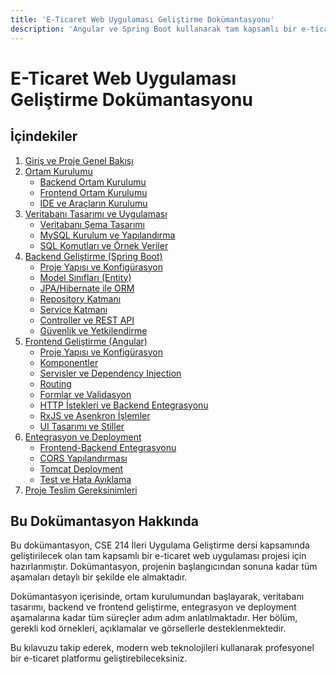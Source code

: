 ```yaml
---
title: 'E-Ticaret Web Uygulaması Geliştirme Dokümantasyonu'
description: 'Angular ve Spring Boot kullanarak tam kapsamlı bir e-ticaret web uygulaması geliştirme kılavuzu'
---
```


# E-Ticaret Web Uygulaması Geliştirme Dokümantasyonu

## İçindekiler

1. [Giriş ve Proje Genel Bakışı](/giris-ve-genel-bakis)
2. [Ortam Kurulumu](/ortam-kurulumu)
   - [Backend Ortam Kurulumu](/ortam-kurulumu/backend-kurulumu)
   - [Frontend Ortam Kurulumu](/ortam-kurulumu/frontend-kurulumu)
   - [IDE ve Araçların Kurulumu](/ortam-kurulumu/ide-ve-araclar)
3. [Veritabanı Tasarımı ve Uygulaması](/veritabani)
   - [Veritabanı Şema Tasarımı](/veritabani/sema-tasarimi)
   - [MySQL Kurulum ve Yapılandırma](/veritabani/mysql-kurulumu)
   - [SQL Komutları ve Örnek Veriler](/veritabani/sql-komutlari)
4. [Backend Geliştirme (Spring Boot)](/backend)
   - [Proje Yapısı ve Konfigürasyon](/backend/proje-yapisi)
   - [Model Sınıfları (Entity)](/backend/model-siniflari)
   - [JPA/Hibernate ile ORM](/backend/jpa-hibernate)
   - [Repository Katmanı](/backend/repository)
   - [Service Katmanı](/backend/service)
   - [Controller ve REST API](/backend/controller-rest-api)
   - [Güvenlik ve Yetkilendirme](/backend/guvenlik)
5. [Frontend Geliştirme (Angular)](/frontend)
   - [Proje Yapısı ve Konfigürasyon](/frontend/proje-yapisi)
   - [Komponentler](/frontend/komponentler)
   - [Servisler ve Dependency Injection](/frontend/servisler)
   - [Routing](/frontend/routing)
   - [Formlar ve Validasyon](/frontend/formlar)
   - [HTTP İstekleri ve Backend Entegrasyonu](/frontend/http-istekleri)
   - [RxJS ve Asenkron İşlemler](/frontend/rxjs)
   - [UI Tasarımı ve Stiller](/frontend/ui-tasarim)
6. [Entegrasyon ve Deployment](/entegrasyon-deployment)
   - [Frontend-Backend Entegrasyonu](/entegrasyon-deployment/entegrasyon)
   - [CORS Yapılandırması](/entegrasyon-deployment/cors)
   - [Tomcat Deployment](/entegrasyon-deployment/tomcat)
   - [Test ve Hata Ayıklama](/entegrasyon-deployment/test)
7. [Proje Teslim Gereksinimleri](/teslim-gereksinimleri)

## Bu Dokümantasyon Hakkında

Bu dokümantasyon, CSE 214 İleri Uygulama Geliştirme dersi kapsamında geliştirilecek olan tam kapsamlı bir e-ticaret web uygulaması projesi için hazırlanmıştır. Dokümantasyon, projenin başlangıcından sonuna kadar tüm aşamaları detaylı bir şekilde ele almaktadır.

Dokümantasyon içerisinde, ortam kurulumundan başlayarak, veritabanı tasarımı, backend ve frontend geliştirme, entegrasyon ve deployment aşamalarına kadar tüm süreçler adım adım anlatılmaktadır. Her bölüm, gerekli kod örnekleri, açıklamalar ve görsellerle desteklenmektedir.

Bu kılavuzu takip ederek, modern web teknolojileri kullanarak profesyonel bir e-ticaret platformu geliştirebileceksiniz.

